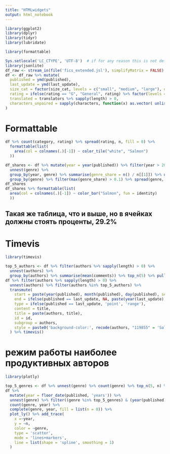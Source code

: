 ```yaml
---
title: "HTMLwidgets"
output: html_notebook
---
```


```r
library(ggplot2)
library(dplyr)
library(tidyr)
library(lubridate)
```
```r
library(formattable)
```
```r
Sys.setlocale('LC_CTYPE', 'UTF-8')  # if for any reason this is not default
library(jsonlite)
df_raw <- stream_in(file('fics_extended.jsl'), simplifyMatrix = FALSE)
df <- df_raw %>% mutate(
  published = ymd(published),
  last_update = ymd(last_update),
  size_cat = factor(size_cat, levels = c("small", "medium", "large"), ordered = TRUE),
  rating = ifelse(rating == "G", "General", rating) %>% factor(levels = c("не указан", "General", "PG-13", "R", "NC-17"), ordered = TRUE),
  translated = translators %>% sapply(length) > 0,
  characters_unpaired = sapply(characters, function(x) as.vector( unlist(x) ))
)
```

# Formattable

```r
df %>% count(category, rating) %>% spread(rating, n, fill = 0) %>% 
  formattable(list(
    area(col = colnames(.)[-1]) ~ color_tile("white", "Salmon")
  ))
```
```r
df_shares <- df %>% mutate(year = year(published)) %>% filter(year > 2010) %>% add_count(year) %>% 
  unnest(genre) %>% 
  group_by(year, genre) %>% summarise(genre_share = n() / n[[1]]) %>% ungroup() %>% 
  group_by(genre) %>% filter(max(genre_share) > 0.1) %>% spread(genre, genre_share)
df_shares
df_shares %>% formattable(list(
  area(col = colnames(.)[-1]) ~ color_bar("Salmon", fun = identity)
  ))
```
## Такая же таблица, что и выше, но в ячейках должны стоять проценты, 29.2%

# Timevis
```r
library(timevis)
```

```r
top_5_authors <- df %>% filter(authors %>% sapply(length) > 0) %>% 
  unnest(authors) %>% 
  group_by(authors) %>% summarise(mean(comments)) %>% top_n(5) %>% pull(authors)
df %>% filter(authors %>% sapply(length) > 0) %>% 
  unnest(authors) %>% filter(authors %in% top_5_authors) %>% 
  transmute(
    start = paste(year(published), month(published), day(published), sep = '-'),
    end = ifelse(published == last_update, NA, paste(year(last_update), month(last_update), day(last_update), sep = '-')),
    type = ifelse(published == last_update, 'point', 'range'),
    content = title,
    title = paste(authors, title),
    id = id,
    subgroup = authors,
    style = paste0('background-color:', recode(authors, "119855" = 'Salmon', "40157" = 'LightBlue', "Ariel Lindt, Gobuss" = 'ForestGreen', "Less Wrong" = 'LightGrey'), ';')
  ) %>% timevis()
```
# режим работы наиболее продуктивных авторов

```r
library(plotly)
```
```r
top_5_genres <- df %>% unnest(genre) %>% count(genre) %>% top_n(5, n) %>% pull(genre)
df %>% 
  mutate(year = floor_date(published, 'years')) %>% 
  unnest(genre) %>% filter((genre %in% top_5_genres) & (year(published) > 2011)) %>% 
  count(genre, year) %>% 
  complete(genre, year, fill = list(n = 0)) %>% 
  plot_ly() %>% add_trace(
    x =~year,
    y = ~n,
    color = ~genre,
    type = 'scatter',
    mode = 'lines+markers',
    line = list(shape = 'spline', smoothing = 1)
  )
```

